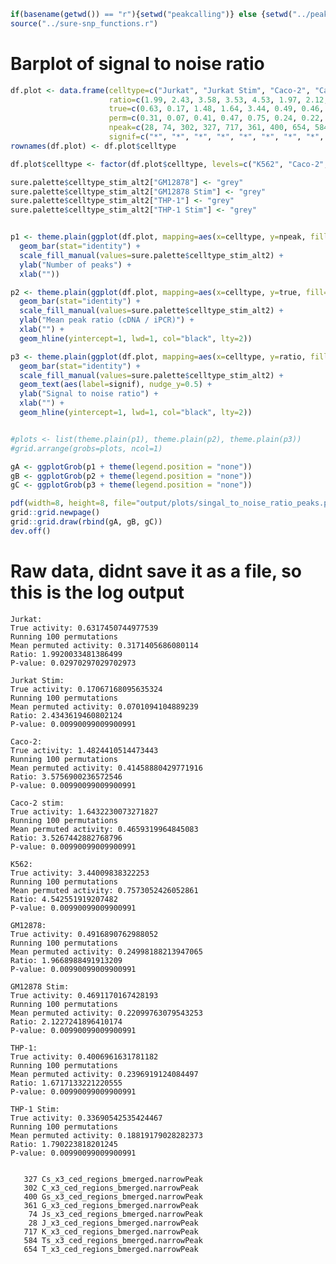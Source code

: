 ```r
if(basename(getwd()) == "r"){setwd("peakcalling")} else {setwd("../peakcalling")}
source("../sure-snp_functions.r")

```

# Barplot of signal to noise ratio 
```r
df.plot <- data.frame(celltype=c("Jurkat", "Jurkat Stim", "Caco-2", "Caco-2 Stim", "K562", "GM12878", "GM12878 Stim", "THP-1", "THP-1 Stim"),
                      ratio=c(1.99, 2.43, 3.58, 3.53, 4.53, 1.97, 2.12, 1.67, 1.79),
                      true=c(0.63, 0.17, 1.48, 1.64, 3.44, 0.49, 0.46, 0.40, 0.34),
                      perm=c(0.31, 0.07, 0.41, 0.47, 0.75, 0.24, 0.22, 0.23, 0.18),
                      npeak=c(28, 74, 302, 327, 717, 361, 400, 654, 584),
                      signif=c("*", "*", "*", "*", "*", "*", "*", "*", "*"))
rownames(df.plot) <- df.plot$celltype

df.plot$celltype <- factor(df.plot$celltype, levels=c("K562", "Caco-2", "Caco-2 Stim", "Jurkat", "Jurkat Stim", "GM12878", "GM12878 Stim", "THP-1", "THP-1 Stim"))

sure.palette$celltype_stim_alt2["GM12878"] <- "grey"
sure.palette$celltype_stim_alt2["GM12878 Stim"] <- "grey"
sure.palette$celltype_stim_alt2["THP-1"] <- "grey"
sure.palette$celltype_stim_alt2["THP-1 Stim"] <- "grey"


p1 <- theme.plain(ggplot(df.plot, mapping=aes(x=celltype, y=npeak, fill=celltype)) +
  geom_bar(stat="identity") +
  scale_fill_manual(values=sure.palette$celltype_stim_alt2) +
  ylab("Number of peaks") +
  xlab(""))

p2 <- theme.plain(ggplot(df.plot, mapping=aes(x=celltype, y=true, fill=celltype)) +
  geom_bar(stat="identity") +
  scale_fill_manual(values=sure.palette$celltype_stim_alt2) +
  ylab("Mean peak ratio (cDNA / iPCR)") +
  xlab("") +
  geom_hline(yintercept=1, lwd=1, col="black", lty=2))

p3 <- theme.plain(ggplot(df.plot, mapping=aes(x=celltype, y=ratio, fill=celltype)) +
  geom_bar(stat="identity") +
  scale_fill_manual(values=sure.palette$celltype_stim_alt2) +
  geom_text(aes(label=signif), nudge_y=0.5) +
  ylab("Signal to noise ratio") +
  xlab("") +
  geom_hline(yintercept=1, lwd=1, col="black", lty=2))


#plots <- list(theme.plain(p1), theme.plain(p2), theme.plain(p3))
#grid.arrange(grobs=plots, ncol=1)

gA <- ggplotGrob(p1 + theme(legend.position = "none"))
gB <- ggplotGrob(p2 + theme(legend.position = "none"))
gC <- ggplotGrob(p3 + theme(legend.position = "none"))

pdf(width=8, height=8, file="output/plots/singal_to_noise_ratio_peaks.pdf", paper="a4")
grid::grid.newpage()
grid::grid.draw(rbind(gA, gB, gC))
dev.off()

```


# Raw data, didnt save it as a file, so this is the log output
```text
Jurkat:
True activity: 0.6317450744977539
Running 100 permutations
Mean permuted activity: 0.3171405686080114
Ratio: 1.9920033481386499
P-value: 0.02970297029702973

Jurkat Stim:
True activity: 0.17067168095635324
Running 100 permutations
Mean permuted activity: 0.0701094104889239
Ratio: 2.4343619460802124
P-value: 0.00990099009900991

Caco-2:
True activity: 1.4824410514473443
Running 100 permutations
Mean permuted activity: 0.41458880429771916
Ratio: 3.5756900236572546
P-value: 0.00990099009900991

Caco-2 stim:
True activity: 1.6432230073271827
Running 100 permutations
Mean permuted activity: 0.4659319964845083
Ratio: 3.5267442882768796
P-value: 0.00990099009900991

K562:
True activity: 3.44009838322253
Running 100 permutations
Mean permuted activity: 0.7573052426052861
Ratio: 4.542551919207482
P-value: 0.00990099009900991

GM12878:
True activity: 0.4916890762988052
Running 100 permutations
Mean permuted activity: 0.24998188213947065
Ratio: 1.9668988491913209
P-value: 0.00990099009900991

GM12878 Stim:
True activity: 0.4691170167428193
Running 100 permutations
Mean permuted activity: 0.22099763079543253
Ratio: 2.1227241896410174
P-value: 0.00990099009900991

THP-1:
True activity: 0.4006961631781182
Running 100 permutations
Mean permuted activity: 0.2396919124084497
Ratio: 1.6717133221220555
P-value: 0.00990099009900991

THP-1 Stim:
True activity: 0.33690542535424467
Running 100 permutations
Mean permuted activity: 0.18819179028282373
Ratio: 1.790223818201245
P-value: 0.00990099009900991


   327 Cs_x3_ced_regions_bmerged.narrowPeak
   302 C_x3_ced_regions_bmerged.narrowPeak
   400 Gs_x3_ced_regions_bmerged.narrowPeak
   361 G_x3_ced_regions_bmerged.narrowPeak
    74 Js_x3_ced_regions_bmerged.narrowPeak
    28 J_x3_ced_regions_bmerged.narrowPeak
   717 K_x3_ced_regions_bmerged.narrowPeak
   584 Ts_x3_ced_regions_bmerged.narrowPeak
   654 T_x3_ced_regions_bmerged.narrowPeak


```

